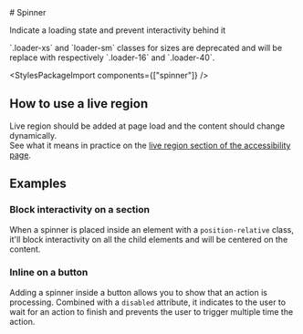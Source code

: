 
<Meta of={SpinnerStories} />

<div className="docs-title">
  # Spinner

  <nav>
    <link-design of={JSON.stringify(SpinnerStories)}></link-design>
  </nav>
</div>

<p className="lead">Indicate a loading state and prevent interactivity behind it</p>

<div className="alert alert-warning">
  `.loader-xs` and `loader-sm` classes for sizes are deprecated and will be replace with respectively `.loader-16` and `.loader-40`.
</div>

<Canvas sourceState="shown" of={SpinnerStories.Default} />

<div className="hide-col-default">
  <Controls of={SpinnerStories.Default} />
</div>

<StylesPackageImport components={["spinner"]} />

## How to use a live region

Live region should be added at page load and the content should change dynamically.\
See what it means in practice on the [live region section of the accessibility page](/?path=/docs/46da78e8-e83b-4ca1-aaf6-bbc662efef14--docs#live-region).

## Examples

### Block interactivity on a section

When a spinner is placed inside an element with a `position-relative` class, it'll block interactivity on all the child elements and will be centered on the content.

<Canvas of={SpinnerStories.BlockSection} />

### Inline on a button

Adding a spinner inside a button allows you to show that an action is processing. Combined with a `disabled` attribute, it indicates to the user to wait for an action to finish and prevents the user to trigger multiple time the action.

<Canvas of={SpinnerStories.Inline} />
